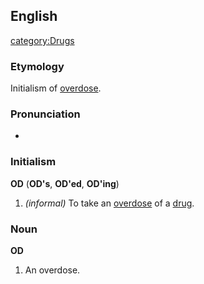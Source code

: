 ==English==
[[category:Drugs]]
===Etymology===
Initialism of [[overdose]].

===Pronunciation===
*{{IPA|/oʊdi/}}

===Initialism===
'''OD''' ('''OD's''', '''OD'ed''', '''OD'ing''')
# ''(informal)'' To take an [[overdose]] of a [[drug]].

===Noun===
'''OD'''
# An overdose.